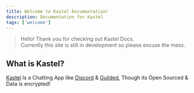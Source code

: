 ```yaml
---
title: Welcome to Kastel Documentation!
description: Documentation for Kastel
tags: ['welcome']
---
```



> Hello! Thank you for checking out Kastel Docs. <br/>
> Currently this site is still in development so please excuse the mess.


## What is Kastel?
[Kastel](https://kastelapp.com) Is a Chatting App like [Discord](https://discord.com)
& [Guilded](https://guilded.gg),
Though its Open Sourced & Data is encrypted!